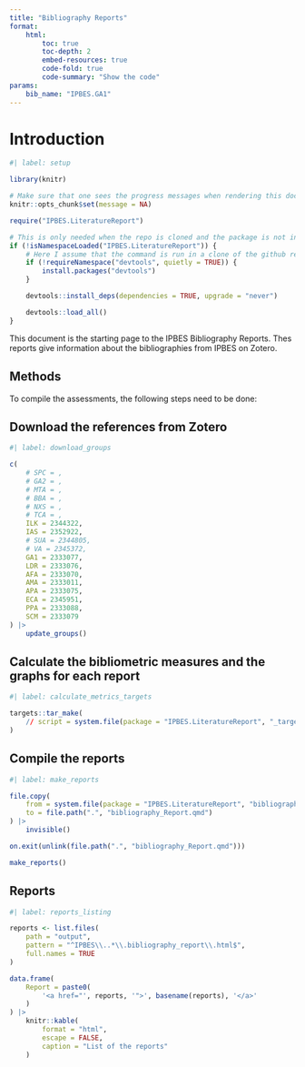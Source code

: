 ```yaml
---
title: "Bibliography Reports"
format:
    html:
        toc: true
        toc-depth: 2
        embed-resources: true
        code-fold: true
        code-summary: "Show the code"
params:
    bib_name: "IPBES.GA1"
---
```


# Introduction

```r
#| label: setup

library(knitr)

# Make sure that one sees the progress messages when rendering this document
knitr::opts_chunk$set(message = NA)

require("IPBES.LiteratureReport")

# This is only needed when the repo is cloned and the package is not installed, i.e. for debugging mostly
if (!isNamespaceLoaded("IPBES.LiteratureReport")) {
    # Here I assume that the command is run in a clone of the github repo
    if (!requireNamespace("devtools", quietly = TRUE)) {
        install.packages("devtools")
    }

    devtools::install_deps(dependencies = TRUE, upgrade = "never")

    devtools::load_all()
} 
```

This document is the starting page to the IPBES Bibliography Reports. Thes reports give information about the bibliographies from IPBES on Zotero.

## Methods

To compile the assessments, the following steps need to be done:

## Download the references from Zotero

```r
#| label: download_groups

c(
    # SPC = ,
    # GA2 = ,
    # MTA = ,
    # BBA = ,
    # NXS = ,
    # TCA = ,
    ILK = 2344322,
    IAS = 2352922,
    # SUA = 2344805,
    # VA = 2345372,
    GA1 = 2333077,
    LDR = 2333076,
    AFA = 2333070,
    AMA = 2333011,
    APA = 2333075,
    ECA = 2345951,
    PPA = 2333088,
    SCM = 2333079
) |>
    update_groups()
```

## Calculate the bibliometric measures and the graphs for each report

```r
#| label: calculate_metrics_targets

targets::tar_make(
    // script = system.file(package = "IPBES.LiteratureReport", "_targets.R")
)
```

## Compile the reports

```r
#| label: make_reports

file.copy(
    from = system.file(package = "IPBES.LiteratureReport", "bibliography_Report.qmd"),
    to = file.path(".", "bibliography_Report.qmd")
) |>
    invisible()

on.exit(unlink(file.path(".", "bibliography_Report.qmd")))

make_reports()
```

## Reports

```r
#| label: reports_listing

reports <- list.files(
    path = "output",
    pattern = "^IPBES\\..*\\.bibliography_report\\.html$",
    full.names = TRUE
)

data.frame(
    Report = paste0(
        '<a href="', reports, '">', basename(reports), '</a>'
    )
) |>
    knitr::kable(
        format = "html",
        escape = FALSE,
        caption = "List of the reports"
    )

```
